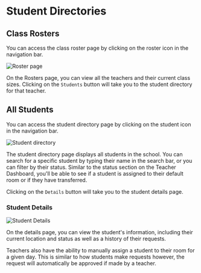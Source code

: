 

# Student Directories

## Class Rosters

<Callout type='info'>
	<Users2 />
	You can access the class roster page by clicking on the roster icon in the navigation
	bar.
</Callout>

![Roster page](https://github.com/biohackerellie/images/blob/main/apps/flexroster/allRosters.png?raw=true)

On the Rosters page, you can view all the teachers and their current class sizes. Clicking on the `Students` button will take you to the student directory for that teacher.

## All Students

<Callout type='info'>
	<Search />
	You can access the student directory page by clicking on the student icon in the
	navigation bar.
</Callout>

![Student directory](https://github.com/biohackerellie/images/blob/main/apps/flexroster/AllStudents.png?raw=true)

The student directory page displays all students in the school. You can search for a specific student by typing their name in the search bar, or you can filter by their status. Similar to the status section on the Teacher Dashboard, you'll be able to see if a student is assigned to their default room or if they have transferred.

Clicking on the `Details` button will take you to the student details page.

### Student Details

![Student Details](https://github.com/biohackerellie/images/blob/main/apps/flexroster/StudentDetails.png?raw=true)

On the details page, you can view the student's information, including their current location and status as well as a history of their requests.

<Callout type='success'>
	Teachers also have the ability to manually assign a student to their room for
	a given day. This is similar to how students make requests however, the
	request will automatically be approved if made by a teacher.
</Callout>
